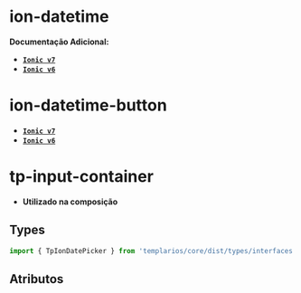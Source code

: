 
<Meta of={datePickerStories} />

# ion-datetime

**Documentação Adicional:**

- **[`Ionic v7`](https://ionicframework.com/docs/api/datetime)**
- **[`Ionic v6`](https://ionicframework.com/docs/v6/api/datetime)**

# ion-datetime-button

- **[`Ionic v7`](https://ionicframework.com/docs/api/datetime-button)**
- **[`Ionic v6`](https://ionicframework.com/docs/v6/api/datetime-button)**

# tp-input-container

- **Utilizado na composição**

## Types

```ts
import { TpIonDatePicker } from 'templarios/core/dist/types/interfaces';
```

## Atributos

<Canvas of={datePickerStories.Default} />
<Controls of={datePickerStories.Default} />
